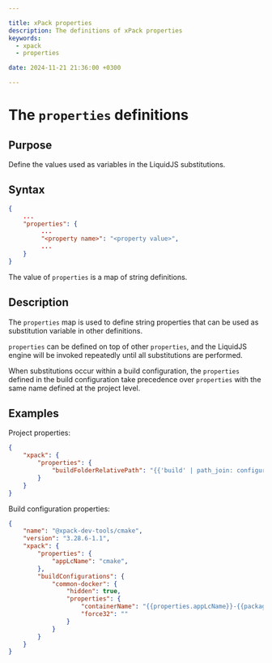 ```yaml
---

title: xPack properties
description: The definitions of xPack properties
keywords:
  - xpack
  - properties

date: 2024-11-21 21:36:00 +0300

---
```


# The `properties` definitions

## Purpose

Define the values used as variables in the LiquidJS substitutions.

## Syntax

```json
{
    ...
    "properties": {
         ...
         "<property name>": "<property value>",
         ...
    }
}
```

The value of `properties` is a map of string definitions.

## Description

The `properties` map is used to define string properties that can
be used as substitution variable in other definitions.

`properties` can be defined on top of other `properties`, and the LiquidJS
engine will be invoked repeatedly until all substitutions are performed.

When substitutions occur within a build configuration, the `properties`
defined in the build configuration take precedence over `properties`
with the same name defined at the project level.

## Examples

Project properties:

```json {4}
{
    "xpack": {
        "properties": {
            "buildFolderRelativePath": "{{'build' | path_join: configuration.name | to_filename | downcase}}",
        }
    }
}
```

Build configuration properties:

```json {6,12,13}
{
    "name": "@xpack-dev-tools/cmake",
    "version": "3.28.6-1.1",
    "xpack": {
        "properties": {
            "appLcName": "cmake",
        },
        "buildConfigurations": {
            "common-docker": {
                "hidden": true,
                "properties": {
                    "containerName": "{{properties.appLcName}}-{{package.version}}-{{configuration.name}}",
                    "force32": ""
                }
            }
        }
    }
}
```
